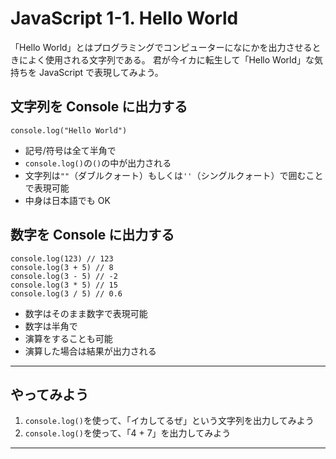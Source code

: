 # JavaScript 1-1. Hello World

「Hello World」とはプログラミングでコンピューターになにかを出力させるときによく使用される文字列である。
君が今イカに転生して「Hello World」な気持ちを JavaScript で表現してみよう。

## 文字列を Console に出力する

```
console.log("Hello World")
```

- 記号/符号は全て半角で
- `console.log()`の`()`の中が出力される
- 文字列は`""`（ダブルクォート）もしくは`''`（シングルクォート）で囲むことで表現可能
- 中身は日本語でも OK

## 数字を Console に出力する

```
console.log(123) // 123
console.log(3 + 5) // 8
console.log(3 - 5) // -2
console.log(3 * 5) // 15
console.log(3 / 5) // 0.6
```

- 数字はそのまま数字で表現可能
- 数字は半角で
- 演算をすることも可能
- 演算した場合は結果が出力される

---

## やってみよう

1. `console.log()`を使って、「イカしてるぜ」という文字列を出力してみよう
2. `console.log()`を使って、「4 + 7」を出力してみよう

---
